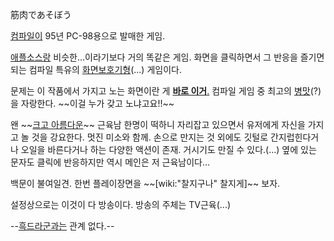 筋肉であそぼう

[[컴파일]]이 95년 PC-98용으로 발매한 게임.

[[애플소스]]랑 비슷한...이라기보다 거의 똑같은 게임. 화면을 클릭하면서 그 반응을 즐기면 되는 컴파일 특유의 [[화면보호기]]형(...) 게임이다.

문제는 이 작품에서 가지고 노는 화면이란 게 [http://www36.atwiki.jp/discstation/?plugin=ref&serial=151 '''바로 이거'''.] 컴파일 게임 중 최고의 [[병맛]](?)을 자랑한다. ~~이걸 누가 갖고 노냐고요!!~~

왠 ~~[[크고 아름다운]]~~ 근육남 한명이 떡하니 자리잡고 있으면서 유저에게 자신을 가지고 놀 것을 강요한다. 멋진 미소와 함께. 손으로 만지는 것 외에도 깃털로 간지럽힌다거나 오일을 바른다거나 하는 다양한 액션이 존재. 거시기도 만질 수 있다.(...) 옆에 있는 문자도 클릭에 반응하지만 역시 메인은 저 근육남이다...

백문이 불여일견. 한번 플레이장면을 ~~[wiki:"찰지구나" 찰지게]~~ 보자.
{{{#!html
<iframe width="420" height="345" src="http://www.youtube.com/embed/RdeBllONlpE" frameborder="0" allowfullscreen></iframe>
}}}


설정상으로는 이것이 다 방송이다. 방송의 주체는 TV근육(...)

--[[흑드라군]]과는 관계 없다.--
